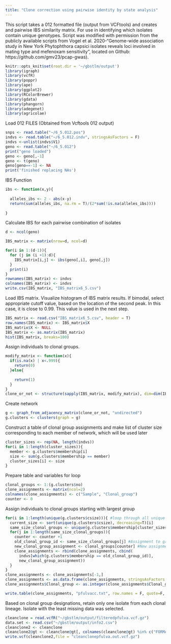 ```yaml
---
title: "Clone correction using pairwise identity by state analysis"
---
```

This script takes a 012 formatted file (output from VCFtools) and creates and pairwise IBS similarity matrix. 
For use in identifying which isolates contain unique genotypes.
Script was modified with permission from the publicly available scripts from Vogel et al. 2020-"Genome-wide association study in New York Phytophthora capsici isolates reveals loci involved in mating type and mefenoxam sensitivity", located on Github: https://github.com/gmv23/pcap-gwas).

```r
knitr::opts_knit$set(root.dir = '~/gbstlm/output')
library(igraph)
library(vcfR)
library(poppr)
library(ape)
library(ggplot2)
library(RColorBrewer)
library(gdata)
library(phangorn)
library(adegenet)
library(agricolae)
```

Load 012 FILES (Obtained from Vcftools 012 output)
```r
snps <- read.table("~/6_5.012.pos")
indvs <- read.table("~/6_5.012.indv", stringsAsFactors = F)
indvs <-unlist(indvs$V1)
geno <- read.table("~/6_5.012")
print("geno loaded")
geno <- geno[,-1]
geno <- t(geno)
geno[geno==-1] <- NA
print('finished replacing NAs')
```

IBS Function
```r
ibs <- function(x,y){
  
  alleles_ibs <- 2 - abs(x-y)
  return(sum(alleles_ibs, na.rm = T)/(2*sum(!is.na(alleles_ibs))))
  
}
```

Calculate IBS for each pairwise combination of isolates
```r
d <- ncol(geno)

IBS_matrix <- matrix(nrow=d, ncol=d)

for(i in 1:(d-1)){
  for (j in (i +1):d){
    IBS_matrix[i,j] <- ibs(geno[,i], geno[,j])
  }
  print(i)
}
rownames(IBS_matrix) <- indvs
colnames(IBS_matrix) <- indvs
write.csv(IBS_matrix, "IBS_matrix6_5.csv")

```

Load IBS matrix. Visualize histogram of IBS matrix results. If bimodal, select appropriate cutoff value, based on the location of the second peak. In this case, it is close to 0.99. This value is used in the next step. 
```r
IBS_matrix <- read.csv("IBS_matrix6_5.csv", header = T)
row.names(IBS_matrix) <- IBS_matrix$X
IBS_matrix$X <- NULL
IBS_matrix <- as.matrix(IBS_matrix)
hist(IBS_matrix, breaks=100)
```

Assign individuals to clonal groups. 
```r
modify_matrix <- function(x){
  if(is.na(x) | x<.999){
    return(0)
  }else{
    
    return(1)
  }
}
clone_or_not <- structure(sapply(IBS_matrix, modify_matrix), dim=dim(IBS_matrix))
```

Create network 
```r
g <- graph_from_adjacency_matrix(clone_or_not, "undirected")
g.clusters <- clusters(graph = g)
```

Construct a table of clonal group assignments and make list of cluster size corresponding to each member of network, which will be used later
```r
cluster_sizes <- rep(NA, length(indvs))
for(i in 1:length(cluster_sizes)){
  member <- g.clusters$membership[i]
  size <- sum(g.clusters$membership == member)
  cluster_sizes[i] <- size
}
```

Prepare table and variables for loop
```r
clonal_groups <- 1:(g.clusters$no)
clone_assignments <- matrix(ncol=2)
colnames(clone_assignments) <- c("Sample", "Clonal_group")
counter <- 0
```

Assign individuals to clonal groups starting with largest group
```r
for(i in 1:length(unique(g.clusters$csize))){ #loop through all unique cluster sizes
  current_size <- sort(unique(g.clusters$csize), decreasing=T)[i] 
  same_size_clonal_groups <- unique(g.clusters$membership[cluster_sizes == current_size]) 
  for(j in 1:length(same_size_clonal_groups)){ 
    counter <- counter +1
    old_clonal_group_id <- same_size_clonal_groups[j] #Assignment to group from g.clusters$membership
    new_clonal_group_assignment <- clonal_groups[counter] #New assignment going from largest to smallest
    clone_assignments <- rbind(clone_assignments, cbind(
      indvs[which(g.clusters$membership == old_clonal_group_id)],
      new_clonal_group_assignment))
  }
}
clone_assignments <- clone_assignments[-1,]
clone_assignments <- as.data.frame(clone_assignments, stringsAsFactors = F)
clone_assignments$Clonal_group <- as.integer(clone_assignments$Clonal_group)

write.table(clone_assignments, "pfulvacc.txt", row.names = F, quote=F, sep="\t")
```

Based on clonal group designations, retain only one isolate from each clonal lineage. Isolate with the least missing data was selected.
```r
cleanclone = read.vcfR("~/gbstlm/output/filteredpfulva.vcf.gz")
data.set <- read.csv("~/gbstlm/output/info2.csv")
cleanclone2 <- cleanclone
cleanclone2@gt <- cleanclone@gt[, colnames(cleanclone@gt) %in% c("FORMAT", "pf76", "18009", "17038", "pf88", "17052", "19014", "18019", "19004", "17043", "18025","19006", "pf82","18010", "18012","18013", "17057","18005", "pf84")]
write.vcf(cleanclone2,file = "cleanclonepfulva.out.vcf.gz")
```
